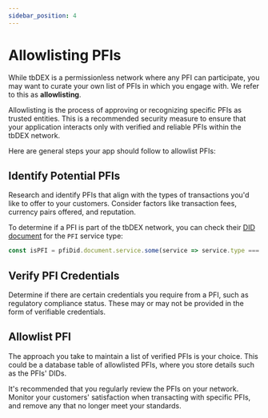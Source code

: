 ```yaml
---
sidebar_position: 4
---
```


# Allowlisting PFIs

While tbDEX is a permissionless network where any PFI can participate, you may want to curate your own list of PFIs in which you engage with. We refer to this as **allowlisting**.

Allowlisting is the process of approving or recognizing specific PFIs as trusted entities. 
This is a recommended security measure to ensure that your application interacts only with verified and reliable PFIs within the tbDEX network.


Here are general steps your app should follow to allowlist PFIs:

## Identify Potential PFIs
Research and identify PFIs that align with the types of transactions you'd like to offer to your customers.
Consider factors like transaction fees, currency pairs offered, and reputation.

To determine if a PFI is part of the tbDEX network, you can check their [DID document](/docs/web5/learn/did_document) for the `PFI` service type:

```js
const isPFI = pfiDid.document.service.some(service => service.type === 'PFI');
```


## Verify PFI Credentials
Determine if there are certain credentials you require from a PFI, such as regulatory compliance status. 
These may or may not be provided in the form of verifiable credentials.

## Allowlist PFI
The approach you take to maintain a list of verified PFIs is your choice. 
This could be a database table of allowlisted PFIs, where you store details such as the PFIs' DIDs.

It's recommended that you regularly review the PFIs on your network.
Monitor your customers' satisfaction when transacting with specific PFIs, and remove any that no longer meet your standards.